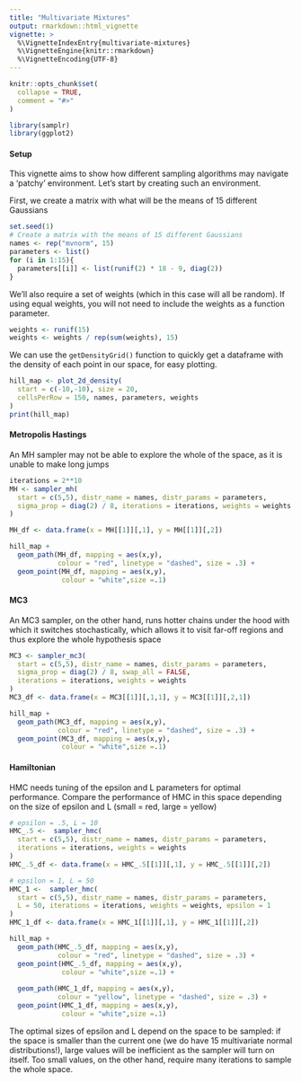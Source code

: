 ```yaml
---
title: "Multivariate Mixtures"
output: rmarkdown::html_vignette
vignette: >
  %\VignetteIndexEntry{multivariate-mixtures}
  %\VignetteEngine{knitr::rmarkdown}
  %\VignetteEncoding{UTF-8}
---
```


```r
knitr::opts_chunk$set(
  collapse = TRUE,
  comment = "#>"
)
```

```r
library(samplr)
library(ggplot2)
```

#### Setup
This vignette aims to show how different sampling algorithms may navigate a 'patchy' environment. Let's start by creating such an environment. 

First, we create a matrix with what will be the means of 15 different Gaussians

```r
set.seed(1)
# Create a matrix with the means of 15 different Gaussians
names <- rep("mvnorm", 15)
parameters <- list()
for (i in 1:15){
  parameters[[i]] <- list(runif(2) * 18 - 9, diag(2))
}
```
We'll also require a set of weights (which in this case will all be random). If using equal weights, you will not need to include the weights as a function parameter. 
```r
weights <- runif(15)
weights <- weights / rep(sum(weights), 15)
```

We can use the `getDensityGrid()` function to quickly get a dataframe with the density of each point in our space, for easy plotting.
```r
hill_map <- plot_2d_density(
  start = c(-10,-10), size = 20, 
  cellsPerRow = 150, names, parameters, weights
)
print(hill_map)
```

#### Metropolis Hastings

An MH sampler may not be able to explore the whole of the space, as it is unable to make long jumps
```r
iterations = 2**10
MH <- sampler_mh(
  start = c(5,5), distr_name = names, distr_params = parameters, 
  sigma_prop = diag(2) / 8, iterations = iterations, weights = weights
)

MH_df <- data.frame(x = MH[[1]][,1], y = MH[[1]][,2])

hill_map + 
  geom_path(MH_df, mapping = aes(x,y), 
            colour = "red", linetype = "dashed", size = .3) + 
  geom_point(MH_df, mapping = aes(x,y), 
             colour = "white",size =.1)
```

#### MC3
An MC3 sampler, on the other hand, runs hotter chains under the hood with which it switches stochastically, which allows it to visit far-off regions and thus explore the whole hypothesis space
```r

MC3 <- sampler_mc3(
  start = c(5,5), distr_name = names, distr_params = parameters, 
  sigma_prop = diag(2) / 8, swap_all = FALSE, 
  iterations = iterations, weights = weights
)
MC3_df <- data.frame(x = MC3[[1]][,1,1], y = MC3[[1]][,2,1])

hill_map + 
  geom_path(MC3_df, mapping = aes(x,y), 
            colour = "red", linetype = "dashed", size = .3) + 
  geom_point(MC3_df, mapping = aes(x,y), 
             colour = "white",size =.1)
```

#### Hamiltonian
HMC needs tuning of the epsilon and L parameters for optimal performance. Compare the performance of HMC in this space depending on the size of epsilon and L (small = red, large = yellow)
```r
# epsilon = .5, L = 10
HMC_.5 <-  sampler_hmc(
  start = c(5,5), distr_name = names, distr_params = parameters,
  iterations = iterations, weights = weights
)
HMC_.5_df <- data.frame(x = HMC_.5[[1]][,1], y = HMC_.5[[1]][,2])

# epsilon = 1, L = 50
HMC_1 <-  sampler_hmc(
  start = c(5,5), distr_name = names, distr_params = parameters,
  L = 50, iterations = iterations, weights = weights, epsilon = 1
)
HMC_1_df <- data.frame(x = HMC_1[[1]][,1], y = HMC_1[[1]][,2])

hill_map + 
  geom_path(HMC_.5_df, mapping = aes(x,y), 
            colour = "red", linetype = "dashed", size = .3) + 
  geom_point(HMC_.5_df, mapping = aes(x,y), 
             colour = "white",size =.1) + 
  
  geom_path(HMC_1_df, mapping = aes(x,y), 
            colour = "yellow", linetype = "dashed", size = .3) + 
  geom_point(HMC_1_df, mapping = aes(x,y), 
             colour = "white",size =.1)
```
The optimal sizes of epsilon and L depend on the space to be sampled: if the space is smaller than the current one (we do have 15 multivariate normal distributions!), large values will be inefficient as the sampler will turn on itself. Too small values, on the other hand, require many iterations to sample the whole space. 
